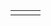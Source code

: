 {{en/Community/Scenarios/Scenarios by size}}

{|
|-
|style="border:none;background:white"|
{{Page:en/Oberbayern}}

|style="border:none;background:white"|
{{Page:en/Malaysia}}

|style="border:none;background:white"|
{{Page:en/Community/Scenarios/Cuba}}

|}